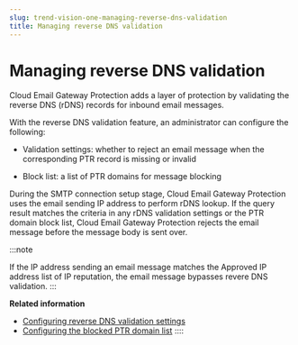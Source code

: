 ```yaml
---
slug: trend-vision-one-managing-reverse-dns-validation
title: Managing reverse DNS validation
---
```

# Managing reverse DNS validation

Cloud Email Gateway Protection adds a layer of protection by validating the reverse DNS (rDNS) records for inbound email messages.

With the reverse DNS validation feature, an administrator can configure the following:

- Validation settings: whether to reject an email message when the corresponding PTR record is missing or invalid

- Block list: a list of PTR domains for message blocking

During the SMTP connection setup stage, Cloud Email Gateway Protection uses the email sending IP address to perform rDNS lookup. If the query result matches the criteria in any rDNS validation settings or the PTR domain block list, Cloud Email Gateway Protection rejects the email message before the message body is sent over.

:::note

If the IP address sending an email message matches the Approved IP address list of IP reputation, the email message bypasses revere DNS validation.
:::

**Related information**

- [Configuring reverse DNS validation settings](reverse-dns-validation.mdx)
- [Configuring the blocked PTR domain list](configuring-blocked-ptr-domain-list.mdx)
::::
